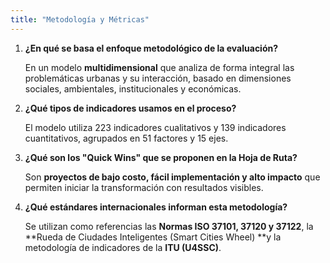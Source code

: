 ```yaml
---
title: "Metodología y Métricas"
---
```


1. **¿En qué se basa el enfoque metodológico de la evaluación?**

   En un modelo **multidimensional** que analiza de forma integral las problemáticas urbanas y su interacción, basado en dimensiones sociales, ambientales, institucionales y económicas.
2. **¿Qué tipos de indicadores usamos en el proceso?**

   El modelo utiliza 223 indicadores cualitativos y 139 indicadores cuantitativos, agrupados en 51 factores y 15 ejes.
3. **¿Qué son los "Quick Wins" que se proponen en la Hoja de Ruta?**

   Son **proyectos de bajo costo, fácil implementación y alto impacto** que permiten iniciar la transformación con resultados visibles.
4. **¿Qué estándares internacionales informan esta metodología?**

   Se utilizan como referencias las **Normas ISO 37101, 37120 y 37122**, la \*\*Rueda de Ciudades Inteligentes (Smart Cities Wheel) \*\*y la metodología de indicadores de la **ITU (U4SSC)**.